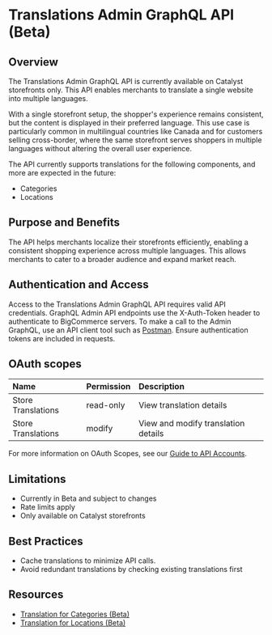 # Translations Admin GraphQL API (Beta)

## Overview
The Translations Admin GraphQL API is currently available on Catalyst storefronts only. This API enables merchants to translate a single website into multiple languages. 

With a single storefront setup, the shopper's experience remains consistent, but the content is displayed in their preferred language. This use case is particularly common in multilingual countries like Canada and for customers selling cross-border, where the same storefront serves shoppers in multiple languages without altering the overall user experience.

The API currently supports translations for the following components, and more are expected in the future:

* Categories
* Locations

## Purpose and Benefits
The API helps merchants localize their storefronts efficiently, enabling a consistent shopping experience across multiple languages. This allows merchants to cater to a broader audience and expand market reach.

## Authentication and Access
Access to the Translations Admin GraphQL API requires valid API credentials. GraphQL Admin API endpoints use the X-Auth-Token header to authenticate to BigCommerce servers. To make a call to the Admin GraphQL, use an API client tool such as [Postman](https://www.postman.com/). Ensure authentication tokens are included in requests.

## OAuth scopes

| Name | Permission | Description |
|:-----|:-----------|:------------|
| Store Translations | read-only | View translation details |
| Store Translations | modify | View and modify translation details |

For more information on OAuth Scopes, see our [Guide to API Accounts](/docs/start/authentication/api-accounts#oauth-scopes).


## Limitations

* Currently in Beta and subject to changes
* Rate limits apply
* Only available on Catalyst storefronts

## Best Practices
* Cache translations to minimize API calls.
* Avoid redundant translations by checking existing translations first

## Resources
* [Translation for Categories (Beta)](/docs/store-operations/translations/categories.mdx)
* [Translation for Locations (Beta)](/docs/store-operations/translations/locations.mdx)
